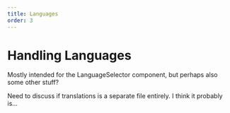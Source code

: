 ```yaml
---
title: Languages
order: 3
---
```


# Handling Languages

Mostly intended for the LanguageSelector component, but perhaps also some other stuff? 

Need to discuss if translations is a separate file entirely. I think it probably is...